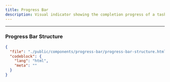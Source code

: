 ```yaml
---
title: Progress Bar
description: Visual indicator showing the completion progress of a task or operation.
---
```


<ComponentPreview src="progress-bar" />

---

### Progress Bar Structure

```json doc-gen:file
{
  "file": "./public/components/progress-bar/progress-bar-structure.html",
  "codeblock": {
    "lang": "html",
    "meta": ""
  }
}
```
